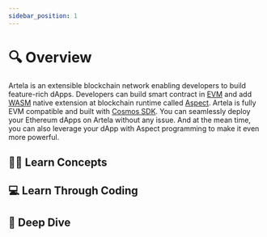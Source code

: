```yaml
---
sidebar_position: 1
---
```



# 🔍 Overview

Artela is an extensible blockchain network enabling developers to build feature-rich dApps. Developers can build smart contract in [EVM](https://ethereum.org/en/developers/docs/evm/) and add [WASM](https://webassembly.org/) native extension at blockchain runtime called [Aspect](/develop/core-concepts/aspect). Artela is fully EVM compatible and built with [Cosmos SDK](https://v1.cosmos.network/sdk). You can seamlessly deploy your Ethereum dApps on Artela without any issue. And at the mean time, you can also leverage your dApp with Aspect programming to make it even more powerful.

## 🧑‍🏫 Learn Concepts

<LearnConcepts />

## 💻 Learn Through Coding

<LearnThroughCoding />

## 🤿 Deep Dive

<DiveDeeper />
